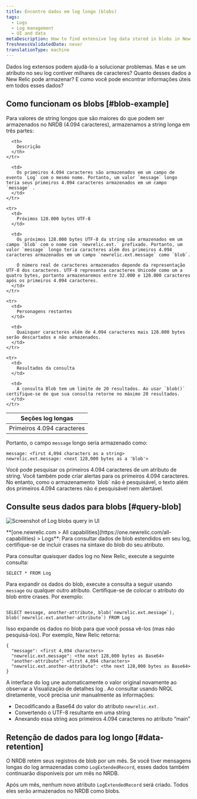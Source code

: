```yaml
---
title: Encontre dados em log longo (blobs)
tags:
  - Logs
  - Log management
  - UI and data
metaDescription: How to find extensive log data stored in blobs in New Relic.
freshnessValidatedDate: never
translationType: machine
---
```



Dados log extensos podem ajudá-lo a solucionar problemas. Mas e se um atributo no seu log contiver milhares de caracteres? Quanto desses dados a New Relic pode armazenar? E como você pode encontrar informações úteis em todos esses dados?

## Como funcionam os blobs [#blob-example]

Para valores de string longos que são maiores do que podem ser armazenados no NRDB (4.094 caracteres), armazenamos a string longa em três partes:

<table>
  <thead>
    <tr>
      <th style={{ width: "200px" }}>
        Seções log longas
      </th>

      <th>
        Descrição
      </th>
    </tr>
  </thead>

  <tbody>
    <tr>
      <td>
        Primeiros 4.094 caracteres
      </td>

      <td>
        Os primeiros 4.094 caracteres são armazenados em um campo de evento `Log` com o mesmo nome. Portanto, um valor `message` longo teria seus primeiros 4.094 caracteres armazenados em um campo `message` .
      </td>
    </tr>

    <tr>
      <td>
        Próximos 128.000 bytes UTF-8
      </td>

      <td>
        Os próximos 128.000 bytes UTF-8 da string são armazenados em um campo `blob` com o nome com `newrelic.ext.` prefixado. Portanto, um valor `message` longo teria caracteres além dos primeiros 4.094 caracteres armazenados em um campo `newrelic.ext.message` como `blob`.

        O número real de caracteres armazenados depende da representação UTF-8 dos caracteres. UTF-8 representa caracteres Unicode como um a quatro bytes, portanto armazenaremos entre 32.000 e 128.000 caracteres após os primeiros 4.094 caracteres.
      </td>
    </tr>

    <tr>
      <td>
        Personagens restantes
      </td>

      <td>
        Quaisquer caracteres além de 4.094 caracteres mais 128.000 bytes serão descartados e não armazenados.
      </td>
    </tr>

    <tr>
      <td>
        Resultados da consulta
      </td>

      <td>
        A consulta Blob tem um limite de 20 resultados. Ao usar `blob()` certifique-se de que sua consulta retorne no máximo 20 resultados.
      </td>
    </tr>
  </tbody>
</table>

Portanto, o campo `message` longo seria armazenado como:

```
message: <first 4,094 characters as a string>
newrelic.ext.message: <next 128,000 bytes as a 'blob'>
```

<Callout variant="tip">
  Você pode pesquisar os primeiros 4.094 caracteres de um atributo de string. Você também pode criar alertas para os primeiros 4.094 caracteres. No entanto, como o armazenamento `blob` não é pesquisável, o texto além dos primeiros 4.094 caracteres não é pesquisável nem alertável.
</Callout>

## Consulte seus dados para blobs [#query-blob]

<img
  title="Query log extended data (blobs)"
  alt="Screenshot of Log blobs query in UI"
  src={logsLogBlobQuery}
/>

<figcaption>
  <DoNotTranslate>**[one.newrelic.com > All capabilities](https://one.newrelic.com/all-capabilities) > Logs**</DoNotTranslate>: Para consultar dados de blob estendidos em seu log, certifique-se de incluir crases na sintaxe do blob do seu atributo.
</figcaption>

Para consultar quaisquer dados log no New Relic, execute a seguinte consulta:

```
SELECT * FROM Log
```

Para expandir os dados do blob, execute a consulta a seguir usando `message` ou qualquer outro atributo. Certifique-se de colocar o atributo do blob entre crases. Por exemplo:

```

SELECT message, another-attribute, blob(`newrelic.ext.message`), blob(`newrelic.ext.another-attribute`) FROM Log

```

Isso expande os dados no blob para que você possa vê-los (mas não pesquisá-los). Por exemplo, New Relic retorna:

```
{
  "message": <first 4,094 characters>
  "newrelic.ext.message": <the next 128,000 bytes as Base64> 
  "another-attribute": <first 4,094 characters>
  "newrelic.ext.another-attribute": <the next 128,000 bytes as Base64>
}
```

A interface do log une automaticamente o valor original novamente ao observar a Visualização de detalhes log . Ao consultar usando NRQL diretamente, você precisa unir manualmente as informações:

* Decodificando a Base64 do valor do atributo `newrelic.ext.`
* Convertendo o UTF-8 resultante em uma string
* Anexando essa string aos primeiros 4.094 caracteres no atributo “main”

## Retenção de dados para log longo [#data-retention]

O NRDB retém seus registros de blob por um mês. Se você tiver mensagens longas do log armazenadas como `LogExtendedRecord`, esses dados também continuarão disponíveis por um mês no NRDB.

Após um mês, nenhum novo atributo `LogExtendedRecord` será criado. Todos eles serão armazenados no NRDB como blobs.